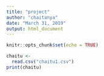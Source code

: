 ```yaml
---
title: "project"
author: "chaitanya"
date: "March 31, 2019"
output: html_document
---
```


```r
knitr::opts_chunk$set(echo = TRUE)
```

```r

chaitu <-
  read.csv("chaitu1.csv")
print(chaitu)
```

